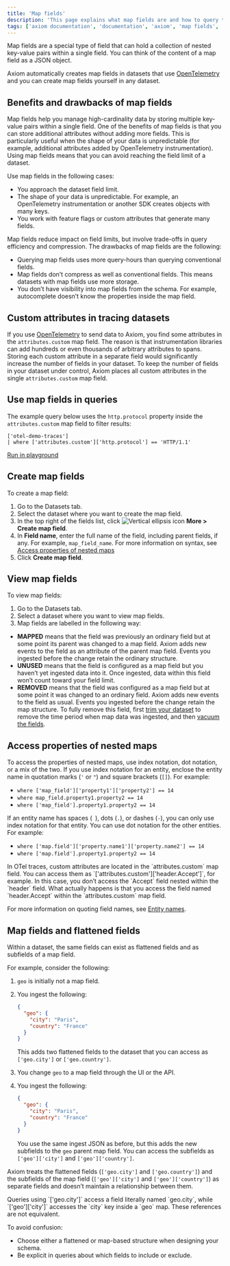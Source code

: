 ```yaml
---
title: 'Map fields'
description: 'This page explains what map fields are and how to query them.'
tags: ['axiom documentation', 'documentation', 'axiom', 'map fields', 'object fields', 'data types']
---
```


Map fields are a special type of field that can hold a collection of nested key-value pairs within a single field. You can think of the content of a map field as a JSON object.

Axiom automatically creates map fields in datasets that use [OpenTelemetry](/send-data/opentelemetry) and you can create map fields yourself in any dataset.

## Benefits and drawbacks of map fields

Map fields help you manage high-cardinality data by storing multiple key-value pairs within a single field. One of the benefits of map fields is that you can store additional attributes without adding more fields. This is particularly useful when the shape of your data is unpredictable (for example, additional attributes added by OpenTelemetry instrumentation). Using map fields means that you can avoid reaching the field limit of a dataset.

Use map fields in the following cases:
- You approach the dataset field limit.
- The shape of your data is unpredictable. For example, an OpenTelemetry instrumentation or another SDK creates objects with many keys.
- You work with feature flags or custom attributes that generate many fields.

Map fields reduce impact on field limits, but involve trade-offs in query efficiency and compression. The drawbacks of map fields are the following:
- Querying map fields uses more query-hours than querying conventional fields.
- Map fields don’t compress as well as conventional fields. This means datasets with map fields use more storage.
- You don’t have visibility into map fields from the schema. For example, autocomplete doesn’t know the properties inside the map field.

## Custom attributes in tracing datasets

If you use [OpenTelemetry](/send-data/opentelemetry) to send data to Axiom, you find some attributes in the `attributes.custom` map field. The reason is that instrumentation libraries can add hundreds or even thousands of arbitrary attributes to spans. Storing each custom attribute in a separate field would significantly increase the number of fields in your dataset. To keep the number of fields in your dataset under control, Axiom places all custom attributes in the single `attributes.custom` map field.

## Use map fields in queries

The example query below uses the `http.protocol` property inside the `attributes.custom` map field to filter results:

```kusto
['otel-demo-traces']
| where ['attributes.custom']['http.protocol'] == 'HTTP/1.1'
```

[Run in playground](https://play.axiom.co/axiom-play-qf1k/query?initForm=%7b%22apl%22%3a%22%5b%27otel-demo-traces%27%5d%5cn%7c%20where%20%5b%27attributes.custom%27%5d%5b%27http.protocol%27%5d%20%3d%3d%20%27HTTP%2f1.1%27%22%2c%22queryOptions%22%3a%7b%22quickRange%22%3a%2230d%22%7d%7d)

## Create map fields

To create a map field:

1. Go to the Datasets tab.
1. Select the dataset where you want to create the map field.
1. In the top right of the fields list, click <img src="/doc-assets/icons/ellipsis-vertical.svg" className="inline-icon" alt="Vertical ellipsis icon" /> **More > Create map field**.
1. In **Field name**, enter the full name of the field, including parent fields, if any. For example, `map_field_name`. For more information on syntax, see [Access properties of nested maps](#access-properties-of-nested-maps)
1. Click **Create map field**.

## View map fields

To view map fields:
1. Go to the Datasets tab.
1. Select a dataset where you want to view map fields.
1. Map fields are labelled in the following way:

- **MAPPED** means that the field was previously an ordinary field but at some point its parent was changed to a map field. Axiom adds new events to the field as an attribute of the parent map field. Events you ingested before the change retain the ordinary structure.
- **UNUSED** means that the field is configured as a map field but you haven’t yet ingested data into it. Once ingested, data within this field won’t count toward your field limit.
- **REMOVED** means that the field was configured as a map field but at some point it was changed to an ordinary field. Axiom adds new events to the field as usual. Events you ingested before the change retain the map structure. To fully remove this field, first [trim your dataset](/reference/datasets#trim-dataset) to remove the time period when map data was ingested, and then [vacuum the fields](/reference/datasets#vacuum-fields).

## Access properties of nested maps

To access the properties of nested maps, use index notation, dot notation, or a mix of the two. If you use index notation for an entity, enclose the entity name in quotation marks (`'` or `"`) and square brackets (`[]`). For example:
- `where ['map_field']['property1']['property2'] == 14`
- `where map_field.property1.property2 == 14`
- `where ['map_field'].property1.property2 == 14`

If an entity name has spaces (` `), dots (`.`), or dashes (`-`), you can only use index notation for that entity. You can use dot notation for the other entities. For example:
- `where ['map.field']['property.name1']['property.name2'] == 14`
- `where ['map.field'].property1.property2 == 14`

<Note>
In OTel traces, custom attributes are located in the `attributes.custom` map field. You can access them as `['attributes.custom']['header.Accept']`, for example. In this case, you don’t access the `Accept` field nested within the `header` field. What actually happens is that you access the field named `header.Accept` within the `attributes.custom` map field.
</Note>

For more information on quoting field names, see [Entity names](/apl/entities/entity-names#quote-identifiers).

## Map fields and flattened fields

Within a dataset, the same fields can exist as flattened fields and as subfields of a map field.

For example, consider the following:

1. `geo` is initially not a map field.
1. You ingest the following:

    ```json
    {
      "geo": {
        "city": "Paris",
        "country": "France"
      }
    }
    ```

    This adds two flattened fields to the dataset that you can access as `['geo.city']` or `['geo.country']`.

1. You change `geo` to a map field through the UI or the API.
1. You ingest the following:

    ```json
    {
      "geo": {
        "city": "Paris",
        "country": "France"
      }
    }
    ```

    You use the same ingest JSON as before, but this adds the new subfields to the `geo` parent map field. You can access the subfields as `['geo']['city']` and `['geo']['country']`.

Axiom treats the flattened fields (`['geo.city']` and `['geo.country']`) and the subfields of the map field (`['geo']['city']` and `['geo']['country']`) as separate fields and doesn’t maintain a relationship between them.

<Note>
Queries using `['geo.city']` access a field literally named `geo.city`, while `['geo']['city']` accesses the `city` key inside a `geo` map. These references are not equivalent.
</Note>

To avoid confusion:

- Choose either a flattened or map-based structure when designing your schema.
- Be explicit in queries about which fields to include or exclude.
